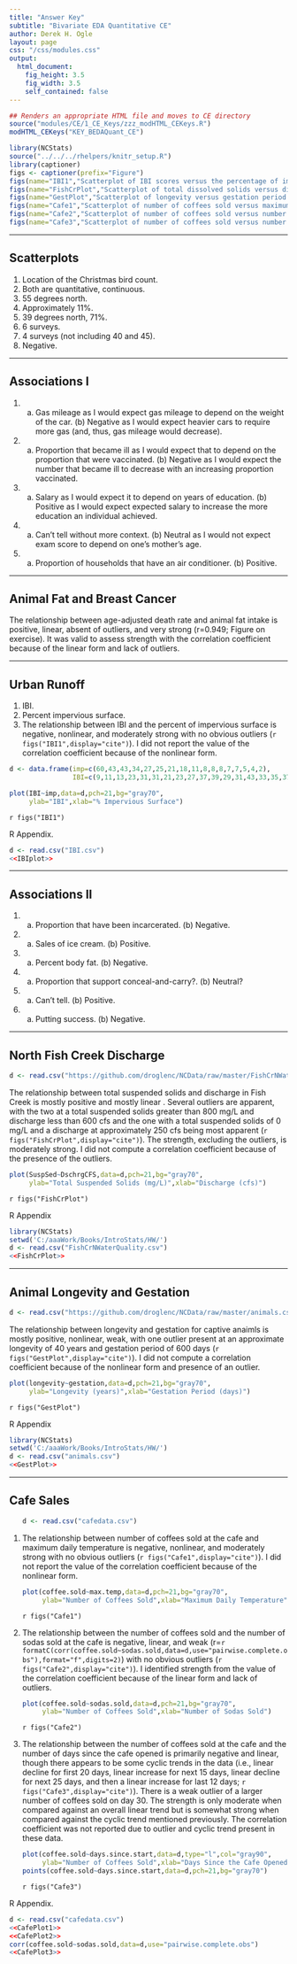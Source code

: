 ```yaml
---
title: "Answer Key"
subtitle: "Bivariate EDA Quantitative CE"
author: Derek H. Ogle
layout: page
css: "/css/modules.css"
output:
  html_document:
    fig_height: 3.5
    fig_width: 3.5
    self_contained: false
---
```


```r
## Renders an appropriate HTML file and moves to CE directory
source("modules/CE/1_CE_Keys/zzz_modHTML_CEKeys.R")
modHTML_CEKeys("KEY_BEDAQuant_CE")
```

```r
library(NCStats)
source("../../../rhelpers/knitr_setup.R")
library(captioner)
figs <- captioner(prefix="Figure")
figs(name="IBI1","Scatterplot of IBI scores versus the percentage of impervious surface for 14 areas in Washington")
figs(name="FishCrPlot","Scatterplot of total dissolved solids versus discharge in Fish Creek.")
figs(name="GestPlot","Scatterplot of longevity versus gestation period for a sample of 40 animals.")
figs(name="Cafe1","Scatterplot of number of coffees sold versus maximum daily temperature for the college cafe.")
figs(name="Cafe2","Scatterplot of number of coffees sold versus number of sodas sold for the college cafe.")
figs(name="Cafe3","Scatterplot of number of coffees sold versus number of days since opening for the college cafe.")
```

----

## Scatterplots

1. Location of the Christmas bird count.
1. Both are quantitative, continuous.
1. 55 degrees north.
1. Approximately 11%.
1. 39 degrees north, 71%.
1. 6 surveys.
1. 4 surveys (not including 40 and 45).
1. Negative.

----

## Associations I

1. (a) Gas mileage as I would expect gas mileage to depend on the weight of the car. (b) Negative as I would expect heavier cars to require more gas (and, thus, gas mileage would decrease).
1. (a) Proportion that became ill as I would expect that to depend on the proportion that were vaccinated. (b) Negative as I would expect the number that became ill to decrease with an increasing proportion vaccinated.
1. (a) Salary as I would expect it to depend on years of education. (b) Positive as I would expect expected salary to increase the more education an individual achieved.
1. (a) Can't tell without more context. (b) Neutral as I would not expect exam score to depend on one's mother's age.
1. (a) Proportion of households that have an air conditioner. (b) Positive.

----

## Animal Fat and Breast Cancer

The relationship between age-adjusted death rate and animal fat intake is positive, linear, absent of outliers, and very strong (r=0.949; Figure on exercise). It was valid to assess strength with the correlation coefficient because of the linear form and lack of outliers.

----

## Urban Runoff

1. IBI.
1. Percent impervious surface.
1. The relationship between IBI and the percent of impervious surface is negative, nonlinear, and moderately strong with no obvious outliers (`r figs("IBI1",display="cite")`).  I did not report the value of the correlation coefficient because of the nonlinear form.
```r
d <- data.frame(imp=c(60,43,43,34,27,25,21,18,11,8,8,8,7,7,5,4,2),
                IBI=c(9,11,13,23,31,31,21,23,27,37,39,29,31,43,33,35,37))
```
```r
plot(IBI~imp,data=d,pch=21,bg="gray70",
     ylab="IBI",xlab="% Impervious Surface")
```

`r figs("IBI1")`

R Appendix.
```r
d <- read.csv("IBI.csv")
<<IBIplot>>
```

----

## Associations II

1. (a) Proportion that have been incarcerated. (b) Negative.
1. (a) Sales of ice cream. (b) Positive.
1. (a) Percent body fat. (b) Negative.
1. (a) Proportion that support conceal-and-carry?. (b) Neutral?
1. (a) Can't tell. (b) Positive.
1. (a) Putting success. (b) Negative.

----

## North Fish Creek Discharge
```r
d <- read.csv("https://github.com/droglenc/NCData/raw/master/FishCrNWaterQuality.csv")
```

The relationship between total suspended solids and discharge in Fish Creek is mostly positive and mostly linear \figrefp{fig:FishCrPlot}.  Several outliers are apparent, with the two at a total suspended solids greater than 800 mg/L and discharge less than 600 cfs and the one with a total suspended solids of 0 mg/L and a discharge at approximately 250 cfs being most apparent (`r figs("FishCrPlot",display="cite")`). The strength, excluding the outliers, is moderately strong.  I did not compute a correlation coefficient because of the presence of the outliers.

```r
plot(SuspSed~DschrgCFS,data=d,pch=21,bg="gray70",
     ylab="Total Suspended Solids (mg/L)",xlab="Discharge (cfs)")
```

`r figs("FishCrPlot")`

R Appendix
```r
library(NCStats)
setwd('C:/aaaWork/Books/IntroStats/HW/')
d <- read.csv("FishCrNWaterQuality.csv")
<<FishCrPlot>>
```

----

## Animal Longevity and Gestation
```r
d <- read.csv("https://github.com/droglenc/NCData/raw/master/animals.csv")
```

The relationship between longevity and gestation for captive anaimls is mostly positive, nonlinear, weak, with one outlier present at an approximate longevity of 40 years and gestation period of 600 days (`r figs("GestPlot",display="cite")`). I did not compute a correlation coefficient because of the nonlinear form and presence of an outlier.

```r
plot(longevity~gestation,data=d,pch=21,bg="gray70",
     ylab="Longevity (years)",xlab="Gestation Period (days)")
```

`r figs("GestPlot")`

R Appendix
```r
library(NCStats)
setwd('C:/aaaWork/Books/IntroStats/HW/')
d <- read.csv("animals.csv")
<<GestPlot>>
```

----

## Cafe Sales

<ol>
```r
d <- read.csv("cafedata.csv")
```

<li>The relationship between number of coffees sold at the cafe and maximum daily temperature is negative, nonlinear, and moderately strong with no obvious outliers (`r figs("Cafe1",display="cite")`).  I did not report the value of the correlation coefficient because of the nonlinear form.</li>

```r
plot(coffee.sold~max.temp,data=d,pch=21,bg="gray70",
     ylab="Number of Coffees Sold",xlab="Maximum Daily Temperature")
```

`r figs("Cafe1")`

<li>The relationship between the number of coffees sold and the number of sodas sold at the cafe is negative, linear, and weak (r=`r formatC(corr(coffee.sold~sodas.sold,data=d,use="pairwise.complete.obs"),format="f",digits=2)`) with no obvious outliers (`r figs("Cafe2",display="cite")`).  I identified strength from the value of the correlation coefficient because of the linear form and lack of outliers.</li>

```r
plot(coffee.sold~sodas.sold,data=d,pch=21,bg="gray70",
     ylab="Number of Coffees Sold",xlab="Number of Sodas Sold")
```

`r figs("Cafe2")`

<li>The relationship between the number of coffees sold at the cafe and the number of days since the cafe opened is primarily negative and linear, though there appears to be some cyclic trends in the data (i.e., linear decline for first 20 days, linear increase for next 15 days, linear decline for next 25 days, and then a linear increase for last 12 days; `r figs("Cafe3",display="cite")`).  There is a weak outlier of a larger number of coffees sold on day 30.  The strength is only moderate when compared against an overall linear trend but is somewhat strong when compared against the cyclic trend mentioned previously.  The correlation coefficient was not reported due to outlier and cyclic trend present in these data.</li>

```r
plot(coffee.sold~days.since.start,data=d,type="l",col="gray90",
     ylab="Number of Coffees Sold",xlab="Days Since the Cafe Opened")
points(coffee.sold~days.since.start,data=d,pch=21,bg="gray70")
```

`r figs("Cafe3")`

</ol>

R Appendix.
```r
d <- read.csv("cafedata.csv")
<<CafePlot1>>
<<CafePlot2>>
corr(coffee.sold~sodas.sold,data=d,use="pairwise.complete.obs")
<<CafePlot3>>
```

